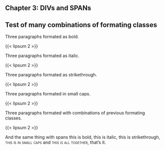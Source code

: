 :::{.chapter}
# Chapter 3: DIVs and SPANs
## Test of many combinations of formating classes
:::

:::{.bold}
Three paragraphs formated as bold.

{{< lipsum 2 >}}
:::

:::{.italic}
Three paragraphs formated as italic.

{{< lipsum 2 >}}
:::

:::{.strikethrough}
Three paragraphs formated as strikethrough.

{{< lipsum 2 >}}
:::

:::{.smallcaps}
Three paragraphs formated in small caps.

{{< lipsum 2 >}}
:::

:::{.bold .italic .strikethrough}
Three paragraphs formated with combinations of previous formating classes.

{{< lipsum 2 >}}
:::

And the same thing with spans [this is bold]{.bold}, [this is italic]{.italic}, [this is strikethrough]{.strikethrough}, [this is in small caps]{.smallcaps} and [this is all together]{.bold .italic .strikethrough .smallcaps}, that's it.
